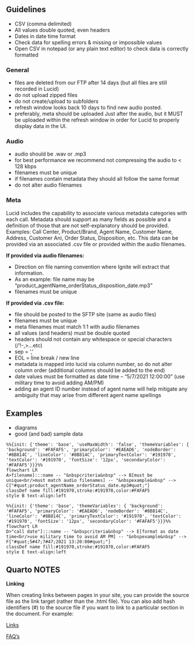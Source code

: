 

## Guidelines

-	CSV (comma delimited)
-	All values double quoted, even headers
-	Dates in date time format
-	Check data for spelling errors & missing or impossible values
-	Open CSV in notepad (or any plain text editor) to check data is correctly formatted


### General

-	files are deleted from our FTP after 14 days (but all files are still recorded in Lucid)
-	do not upload zipped files
-	do not create/upload to subfolders
-	refresh window looks back 10 days to find new audio posted.
-	preferably, meta should be uploaded Just after the audio, but it MUST be uploaded within the refresh window in order for Lucid to properly display data in the UI.

### Audio

-	audio should be .wav or .mp3
-	for best performance we recommend not compressing the audio to < 128 kbps
-	filenames must be unique
-	if filenames contain metadata they should all follow the same format
-	do not alter audio filenames

### Meta

Lucid includes the capability to associate various metadata categories with each call. 
Metadata should support as many fields as possible and a definition of those that are not self-explanatory should be provided.
Examples: Call Center, Product/Brand, Agent Name, Customer Name, Address, Customer Ani, Order Status, Disposition, etc.
This data can be provided via an associated .csv file or provided within the audio filenames.  

**If provided via audio filenames:**

- Direction on file naming convention where Ignite will extract that information.
- As an example:  file name may be "product_agentName_orderStatus_disposition_date.mp3"
- filenames must be unique

**If provided via .csv file:**

- file should be posted to the SFTP site (same as audio files)
- filenames must be unique
- meta filenames must match 1:1 with audio filenames
- all values (and headers) must be double quoted
- headers should not contain any whitespace or special characters (/'!-,>...etc)
- sep = ','
- EOL = line break / new line
- metadata is mapped into lucid via column number, so do not alter column order (additional columns should be added to the end) 
- date values must be formatted as date time – “5/7/2021 12:00:00” (use military time to avoid adding AM/PM)
- adding an agent ID number instead of agent name will help mitigate any ambiguity that may arise from different agent name spellings




## Examples

- diagrams
- good (and bad) sample data


```mermaid
%%{init: {'theme': 'base', 'useMaxWidth': 'false', 'themeVariables': { 'background': '#FAFAF5', 'primaryColor': '#EAEAD6', 'nodeBorder': '#8B814C', 'lineColor': '#8B814C', 'primaryTextColor': '#191970', 'textColor': '#191970', 'fontSize': '12px', 'secondaryColor': '#FAFAF5'}}}%%
flowchart LR
A>filename]:::name -- "&nbspcriteria&nbsp" --> B[must be unique<br/>must match audio filenames] -- "&nbspexample&nbsp" --> C["#quot;product_agentName_orderStatus_date.mp3#quot;"]
classDef name fill:#191970,stroke:#191970,color:#FAFAF5
style B text-align:left
```


```mermaid
%%{init: {'theme': 'base', 'themeVariables': { 'background': '#FAFAF5', 'primaryColor': '#EAEAD6', 'nodeBorder': '#8B814C', 'lineColor': '#8B814C', 'primaryTextColor': '#191970', 'textColor': '#191970', 'fontSize': '12px', 'secondaryColor': '#FAFAF5'}}}%%
flowchart LR
D>"call date"]:::name -- "&nbspcriteria&nbsp" --> E[format as date time<br/>use military time to avoid AM PM] -- "&nbspexample&nbsp" --> F["#quot;5#47;7#47;2021 13:20:00#quot;"]
classDef name fill:#191970,stroke:#191970,color:#FAFAF5
style E text-align:left
```


## Quarto NOTES

**Linking**

When creating links between pages in your site, you can provide the source file as the link target (rather than the .html file). You can also add hash identifiers (#) to the source file if you want to link to a particular section in the document. For example:

[Links](Links.qmd)

[FAQ's](FAQs.qmd#section)
